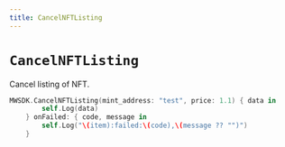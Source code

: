 ```yaml
---
title: CancelNFTListing
---
```


# `CancelNFTListing`

Cancel listing of NFT.

```swift
MWSDK.CancelNFTListing(mint_address: "test", price: 1.1) { data in
        self.Log(data)
    } onFailed: { code, message in
        self.Log("\(item):failed:\(code),\(message ?? "")")
    }
```